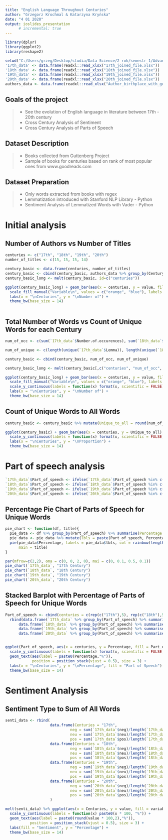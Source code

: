 ```yaml
---
title: "English Language Throughout Centuries"
author: "Grzegorz Krochmal & Katarzyna Kryńska"
date: "4 01 2020"
output: ioslides_presentation
      # incremental: true
---
```



```r
library(dplyr)
library(ggplot2)
library(reshape2)

setwd("C:/Users/grzeg/Desktop/studia/Data Science/2 rok/semestr 1/Advanced_VisualisationR/projekt/Adv_Vis_R_Project")
'17th_data' <- data.frame(readxl::read_xlsx("17th_joined_file.xlsx"))
'18th_data' <- data.frame(readxl::read_xlsx("18th_joined_file.xlsx"))
'19th_data' <- data.frame(readxl::read_xlsx("19th_joined_file.xlsx"))
'20th_data' <- data.frame(readxl::read_xlsx("20th_joined_file.xlsx"))
authors_data <- data.frame(readxl::read_xlsx("Author_birthplace_with_geo_data.xlsx"))
```

## Goals of the project

> - See the evolution of English language in literature between 17th - 20th century
> - Cross Century Analysis of Sentiment
> - Cross Century Analysis of Parts of Speech

## Dataset Description

> - Books collected from Guttenberg Project
> - Sample of books for centuries based on rank of most popular ones from www.goodreads.com

## Dataset Preparation

> - Only words extracted from books with regex
> - Lemmatization introduced with Stanford NLP Library - Python
> - Sentiment Analysis of Lemmatized Words with Vader - Python



# Initial analysis

## Number of Authors vs Number of Titles

```r
centuries <- c("17th", "18th", "19th", "20th")
number_of_titles <- c(15, 15, 15, 14)

century_basic <- data.frame(centuries, number_of_titles)
century_basic <- cbind(century_basic, authors_data %>% group_by(Century) %>% tally(name = "Number of Authors") %>% select_at("Number of Authors"))
century_basic_long <- melt(century_basic, id=c("centuries"))

ggplot(century_basic_long) + geom_bar(aes(x = centuries, y = value, fill = variable), stat = "identity", position = "dodge", width = 0.7) + 
  scale_fill_manual("Variable\n", values = c("orange", "blue"), labels = c("Number of Titles", "Number of Authors")) + 
  labs(x = "\nCenturies", y = "\nNumber of") + 
  theme_bw(base_size = 14) 
  
```

## Total Number of Words vs Count of Unique Words for each Century

```r
num_of_occ <- c(sum(`17th_data`$Number.of.occurences), sum(`18th_data`$Number.of.occurences), sum(`19th_data`$Number.of.occurences), sum(`20th_data`$Number.of.occurences))

num_of_unique <- c(length(unique(`17th_data`$Lemma)), length(unique(`18th_data`$Lemma)), length(unique(`19th_data`$Lemma)), length(unique(`20th_data`$Lemma)))

century_basic <- cbind(century_basic, num_of_occ, num_of_unique)

century_basic_long <- melt(century_basic[,c("centuries", "num_of_occ", "num_of_unique")], id=c("centuries"))

ggplot(century_basic_long) + geom_bar(aes(x = centuries, y = value, fill = variable), stat = "identity", position = "dodge", width = 0.7) + 
  scale_fill_manual("Variable\n", values = c("orange", "blue"), labels = c("Count of All Words", "Count of Unique Words")) + 
  scale_y_continuous(labels = function(x) format(x, scientific = FALSE)) +
  labs(x = "\nCenturies", y = "\nNumber of") + 
  theme_bw(base_size = 14)


```

## Count of Unique Words to All Words

```r
century_basic <- century_basic %>% mutate(Unique_to_all = round(num_of_unique/num_of_occ,4))

ggplot(century_basic) + geom_bar(aes(x = centuries, y = Unique_to_all), stat = "identity", width = 0.7, fill ="orange") + 
  scale_y_continuous(labels = function(x) format(x, scientific = FALSE)) +
  labs(x = "\nCenturies", y = "\nProportion") + 
  theme_bw(base_size = 14)
```


# Part of speech analysis

```r
`17th_data`$Part_of_speech <- ifelse(`17th_data`$Part_of_speech %in% c("VERB", "ADJ", "ADV", "NOUN"), `17th_data`$Part_of_speech, "OTHER")
`18th_data`$Part_of_speech <- ifelse(`18th_data`$Part_of_speech %in% c("VERB", "ADJ", "ADV", "NOUN"), `18th_data`$Part_of_speech, "OTHER")
`19th_data`$Part_of_speech <- ifelse(`19th_data`$Part_of_speech %in% c("VERB", "ADJ", "ADV", "NOUN"), `19th_data`$Part_of_speech, "OTHER")
`20th_data`$Part_of_speech <- ifelse(`20th_data`$Part_of_speech %in% c("VERB", "ADJ", "ADV", "NOUN"), `20th_data`$Part_of_speech, "OTHER")
```


## Percentage Pie Chart of Parts of Speech for Unique Words

```r
pie_chart <- function(df, title){
  pie_data <- df %>% group_by(Part_of_speech) %>% summarise(Percentage = round(n()/length(df$Part_of_speech) * 100,2))
  pie_data <- pie_data %>% mutate(lbls = paste(Part_of_speech, Percentage, "%"))
  pie(pie_data$Percentage, labels = pie_data$lbls, col = rainbow(length(pie_data$lbls)), 
      main = title)
}

par(mfrow=c(2,2), oma = c(0, 0, 2, 0), mai = c(0, 0.1, 0.5, 0.1))
pie_chart(`17th_data`, "17th Century")
pie_chart(`18th_data`, "18th Century")
pie_chart(`19th_data`, "19th Century")
pie_chart(`20th_data`, "20th Century")
```


## Stacked Barplot with Percentage of Parts of Speech for Unique Words

```r
Part_of_speech <- cbind(centuries = c(rep(c("17th"),5), rep(c("18th"),5), rep(c("19th"),5), rep(c("20th"),5)),
  rbind(data.frame(`17th_data` %>% group_by(Part_of_speech) %>% summarise(Percentage = round(n()/length(`17th_data`$Part_of_speech) * 100,2))),
      data.frame(`18th_data` %>% group_by(Part_of_speech) %>% summarise(Percentage = round(n()/length(`18th_data`$Part_of_speech) * 100,2))),
      data.frame(`19th_data` %>% group_by(Part_of_speech) %>% summarise(Percentage = round(n()/length(`19th_data`$Part_of_speech) * 100,2))),
      data.frame(`20th_data` %>% group_by(Part_of_speech) %>% summarise(Percentage = round(n()/length(`20th_data`$Part_of_speech) * 100,2)))))


ggplot(Part_of_speech, aes(x = centuries, y = Percentage, fill = Part_of_speech)) + geom_bar(stat = "identity", position = "stack", width = 0.7) + 
  scale_y_continuous(labels = function(x) format(x, scientific = FALSE)) +
  geom_text(aes(label = paste0(Percentage,"%")), 
            position = position_stack(vjust = 0.5), size = 3) +
  labs(x = "\nCenturies", y = "\nPercentage", fill = "Part of Speech") +
  theme_bw(base_size = 14)   
```

# Sentiment Analysis


## Sentiment Type to Sum of All Words
```r
senti_data <- rbind(
                    data.frame(Centuries = "17th", 
                             neg = sum(`17th_data`$neg)/length(`17th_data`$neg), 
                             neu = sum(`17th_data`$neu)/length(`17th_data`$neu),
                             pos = sum(`17th_data`$pos)/length(`17th_data`$pos)),
                    data.frame(Centuries = "18th", 
                             neg = sum(`18th_data`$neg)/length(`18th_data`$neg), 
                             neu = sum(`18th_data`$neu)/length(`18th_data`$neu),
                             pos = sum(`18th_data`$pos)/length(`18th_data`$pos)),
                    data.frame(Centuries = "19th", 
                             neg = sum(`19th_data`$neg)/length(`19th_data`$neg), 
                             neu = sum(`19th_data`$neu)/length(`19th_data`$neu),
                             pos = sum(`19th_data`$pos)/length(`19th_data`$pos)),
                    data.frame(Centuries = "20th", 
                             neg = sum(`20th_data`$neg)/length(`20th_data`$neg), 
                             neu = sum(`20th_data`$neu)/length(`20th_data`$neu),
                             pos = sum(`20th_data`$pos)/length(`20th_data`$pos))
                    )

melt(senti_data) %>% ggplot(aes(x = Centuries, y = value, fill = variable)) + geom_bar(stat = "identity", position = "stack", width = 0.7) + 
  scale_y_continuous(labels = function(x) paste0(x * 100, "%")) +
  geom_text(aes(label = paste0(round(value * 100,2),"%")), 
           position = position_stack(vjust = 0.5), size = 3) + 
  labs(fill = "Sentiment", y = "Percentage") +
  theme_bw(base_size = 14)
```